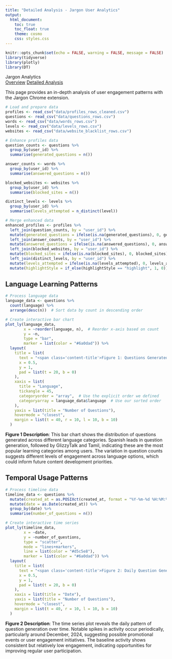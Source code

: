 ```yaml
---
title: "Detailed Analysis - Jargon User Analytics"
output: 
  html_document:
    toc: true
    toc_float: true
    theme: cosmo
    css: styles.css
---
```


```r
knitr::opts_chunk$set(echo = FALSE, warning = FALSE, message = FALSE)
library(tidyverse)
library(plotly)
library(DT)
```

```{=html}
<div class="nav-header">
  <div class="nav-title">Jargon Analytics</div>
  <div class="nav-links">
    <a href="index.html" class="nav-inactive">Overview</a>
    <a href="analysis.html" class="nav-active">Detailed Analysis</a>
  </div>
</div>
```

This page provides an in-depth analysis of user engagement patterns with the Jargon Chrome extension. 


```r
# Load and prepare data
profiles <- read_csv("data/profiles_rows_cleaned.csv")
questions <- read_csv("data/questions_rows.csv")
words <- read_csv("data/words_rows.csv")
levels <- read_csv("data/levels_rows.csv")
websites <- read_csv("data/website_blacklist_rows.csv")

# Enhance profiles data
question_counts <- questions %>%
  group_by(user_id) %>%
  summarise(generated_questions = n())

answer_counts <- words %>%
  group_by(user_id) %>%
  summarise(answered_questions = n())

blocked_websites <- websites %>%
  group_by(user_id) %>%
  summarise(blocked_sites = n())

distinct_levels <- levels %>%
  group_by(user_id) %>%
  summarise(levels_attempted = n_distinct(level))

# Merge enhanced data
enhanced_profiles <- profiles %>%
  left_join(question_counts, by = "user_id") %>%
  mutate(generated_questions = ifelse(is.na(generated_questions), 0, generated_questions)) %>%
  left_join(answer_counts, by = "user_id") %>%
  mutate(answered_questions = ifelse(is.na(answered_questions), 0, answered_questions)) %>%
  left_join(blocked_websites, by = "user_id") %>%
  mutate(blocked_sites = ifelse(is.na(blocked_sites), 0, blocked_sites)) %>%
  left_join(distinct_levels, by = "user_id") %>%
  mutate(levels_attempted = ifelse(is.na(levels_attempted), 0, levels_attempted)) %>%
  mutate(highlightStyle = if_else(highlightStyle == "highlight", 1, 0))
```

## Language Learning Patterns

```r
# Process language data
language_data <- questions %>%
  count(language) %>%
  arrange(desc(n))  # Sort data by count in descending order

# Create interactive bar chart
plot_ly(language_data,
        x = ~reorder(language, n),  # Reorder x-axis based on count
        y = ~n,
        type = "bar",
        marker = list(color = "#6a0dad")) %>%
  layout(
    title = list(
      text = "<span class='content-title'>Figure 1: Questions Generated by Language Category</span>",
      x = 0.5,
      y = 1,
      pad = list(t = 20, b = 0)
    ),
    xaxis = list(
      title = "Language", 
      tickangle = 45,
      categoryorder = "array",  # Use the explicit order we defined
      categoryarray = language_data$language  # Use our sorted order
    ),
    yaxis = list(title = "Number of Questions"),
    hovermode = "closest",
    margin = list(t = 40, r = 10, l = 10, b = 10)
  )
```

**Figure 1 Description**: This bar chart shows the distribution of questions generated across different language categories. Spanish leads in question generation, followed by GlizzyTalk and Tamil, indicating these are the most popular learning categories among users. The variation in question counts suggests different levels of engagement across language options, which could inform future content development priorities.

## Temporal Usage Patterns

```r
# Process timeline data
timeline_data <- questions %>%
  mutate(created_at = as.POSIXct(created_at, format = "%Y-%m-%d %H:%M:%OS", tz = "UTC")) %>%
  mutate(date = as.Date(created_at)) %>%
  group_by(date) %>%
  summarise(number_of_questions = n())

# Create interactive time series
plot_ly(timeline_data,
        x = ~date,
        y = ~number_of_questions,
        type = "scatter",
        mode = "lines+markers",
        line = list(color = "#d5c5e8"),
        marker = list(color = "#6a0dad")) %>%
  layout(
    title = list(
      text = "<span class='content-title'>Figure 2: Daily Question Generation Activity</span>",
      x = 0.5,
      y = 1,
      pad = list(t = 20, b = 0)
    ),
    xaxis = list(title = "Date"),
    yaxis = list(title = "Number of Questions"),
    hovermode = "closest",
    margin = list(t = 40, r = 10, l = 10, b = 10)
  )
```

**Figure 2 Description**: The time series plot reveals the daily pattern of question generation over time. Notable spikes in activity occur periodically, particularly around December, 2024, suggesting possible promotional events or user engagement initiatives. The baseline activity shows consistent but relatively low engagement, indicating opportunities for improving regular user participation.

